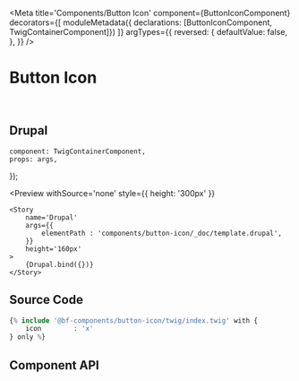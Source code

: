 


<Meta 
    title='Components/Button Icon' 
    component={ButtonIconComponent}
    decorators={[
        moduleMetadata({ declarations: [ButtonIconComponent, TwigContainerComponent]})
    ]}
    argTypes={{
        reversed: {
            defaultValue: false,
        },
    }}
/>


# Button Icon

<!-- > Explore **[Design Documentation](https://zeroheight.com/79f1d3365/p/70ccb4--buttons)** (Zeroheight) -->

<br/>

## Drupal

    component: TwigContainerComponent,
    props: args,
});

<Preview
    withSource='none'
    style={{ height: '300px' }}
>
    <Story 
        name='Drupal'
        args={{ 
            elementPath : 'components/button-icon/_doc/template.drupal',
        }}
        height='160px'
    >
        {Drupal.bind({})}
    </Story>
</Preview>


## Source Code

```php
{% include '@bf-components/button-icon/twig/index.twig' with {
    icon        : 'x'
} only %}
```


## Component API

<Props of={ButtonIconComponent} />